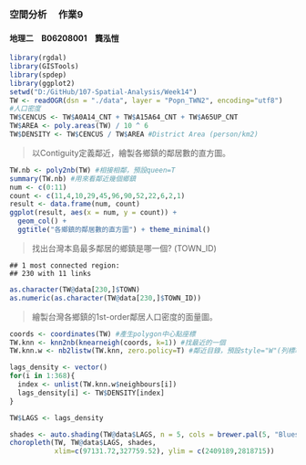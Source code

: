 ### 空間分析　 作業9    
#### 地理二　B06208001　龔泓愷  

```r
library(rgdal)
library(GISTools)
library(spdep)
library(ggplot2)
setwd("D:/GitHub/107-Spatial-Analysis/Week14")
TW <- readOGR(dsn = "./data", layer = "Popn_TWN2", encoding="utf8")
#人口密度
TW$CENCUS <- TW$A0A14_CNT + TW$A15A64_CNT + TW$A65UP_CNT
TW$AREA <- poly.areas(TW) / 10 ^ 6 
TW$DENSITY <- TW$CENCUS / TW$AREA #District Area (person/km2)
```

> 以Contiguity定義鄰近，繪製各鄉鎮的鄰居數的直方圖。

```r
TW.nb <- poly2nb(TW) #相接相鄰，預設queen=T
summary(TW.nb) #用來看鄰近幾個鄉鎮
num <- c(0:11)
count <- c(11,4,10,29,45,96,90,52,22,6,2,1)
result <- data.frame(num, count)
ggplot(result, aes(x = num, y = count)) +
  geom_col() + 
  ggtitle("各鄉鎮的鄰居數的直方圖") + theme_minimal()
```

> 找出台灣本島最多鄰居的鄉鎮是哪一個? (TOWN_ID)


    ## 1 most connected region:
    ## 230 with 11 links

```r
as.character(TW@data[230,]$TOWN)
as.numeric(as.character(TW@data[230,]$TOWN_ID))
```

> 繪製台灣各鄉鎮的1st-order鄰居人口密度的面量圖。

```r
coords <- coordinates(TW) #產生polygon中心點座標
TW.knn <- knn2nb(knearneigh(coords, k=1)) #找最近的一個
TW.knn.w <- nb2listw(TW.knn, zero.policy=T) #鄰近目錄，預設style="W"(列標準化)

lags_density <- vector()
for(i in 1:368){
  index <- unlist(TW.knn.w$neighbours[i])
  lags_density[i] <- TW$DENSITY[index]
}

TW$LAGS <- lags_density

shades <- auto.shading(TW@data$LAGS, n = 5, cols = brewer.pal(5, "Blues")) 
choropleth(TW, TW@data$LAGS, shades,
           xlim=c(97131.72,327759.52), ylim = c(2409189,2818715)) 
```

